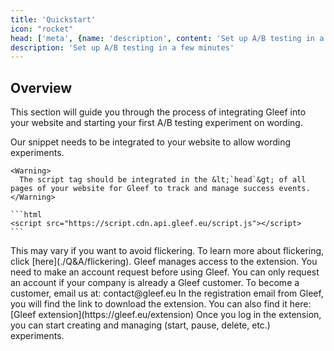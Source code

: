```yaml
---
title: 'Quickstart'
icon: "rocket"
head: ['meta', {name: 'description', content: 'Set up A/B testing in a few minutes, boost your conversions in less than 10 clicks.'} ]
description: 'Set up A/B testing in a few minutes'
---
```


## Overview
This section will guide you through the process of integrating Gleef into your website and starting your first A/B testing experiment on wording.

<Steps>
  <Step title="Integrate our JS snippet">
    Our snippet needs to be integrated to your website to allow wording experiments.
    
    <Warning>
      The script tag should be integrated in the &lt;`head`&gt; of all pages of your website for Gleef to track and manage success events.
    </Warning>

    ```html
    <script src="https://script.cdn.api.gleef.eu/script.js"></script>
    ```
  <Info>
      This may vary if you want to avoid flickering. To learn more about flickering, click [here](./Q&A/flickering).
  </Info>
  </Step>
  <Step title="Get credentials from Gleef">
    Gleef manages access to the extension. You need to make an account request before using Gleef.
    <Info>You can only request an account if your company is already a Gleef customer. To become a customer, email us at: contact@gleef.eu</Info>
  </Step>
  <Step title="Download the extension">
    In the registration email from Gleef, you will find the link to download the extension.
    You can also find it here: [Gleef extension](https://gleef.eu/extension)
  </Step>
  <Step title="Launch & manage experiments">
    Once you log in the extension, you can start creating and managing (start, pause, delete, etc.) experiments.
  </Step>
</Steps>
